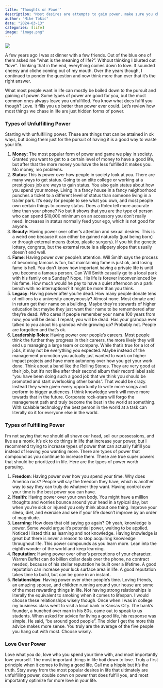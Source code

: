 ```yaml
---
title: "Thoughts on Power"
description: "Most desires are attempts to gain power, make sure you choose the right kind"
author: "Mike Tokic"
date: "2024-03-13"
categories: [life]
image: "image.png"
---
```


![](./image.png)

A few years ago I was at dinner with a few friends. Out of the blue one of them asked me "what is the meaning of life?". Without thinking I blurted out "love". Thinking that in the end, everything comes down to love. It sounded cheesy and cliche coming out of my mouth. Over the years though, I continued to ponder the question and now think more than ever that it's the right answer. 

What most people want in life can mostly be boiled down to the pursuit and gaining of power. Some types of power are good for you, but the most common ones always leave you unfulfilled. You know what does fulfil you though? Love. It fills you up better than power ever could. Let's review how most things we chase in life are just hidden forms of power.

### Types of Unfulfilling Power

Starting with unfulfilling power. These are things that can be attained in ok ways, but doing them just for the pursuit of having it is a good way to waste your life. 

1. **Money**: The most popular form of power and game we play in society. Granted you want to get to a certain level of money to have a good life, but after that the more money you have the less fulfilled it makes you. Mo money, mo problems.
2. **Status**: This is power over how people in society look at you. There are many ways to get status. Going to an elite college or working at a prestigious job are ways to gain status. You also gain status about how you spend your money. Living in a fancy house in a fancy neighborhood punches a ticket to a different level of status than someone living in a trailer park. It's easy for people to see what you own, and most people own certain things to convey status. Does a Rolex tell more accurate time than your phone? No but it shows that you are the type of person who can spend $10,000 minimum on an accessory you don't really need. Increases in status normally feed your ego, which is not good for anyone. 
3. **Beauty**: Having power over other's attention and sexual desires. This is a weird one because it can either be gained naturally (just being born) or through external means (botox, plastic surgery). If you hit the genetic lottery, congrats, but the external route is a slippery slope that usually doesn't end well.
4. **Fame**: Having power over people's attention. Will Smith says the process of becoming famous is fun, but maintaining fame is just ok, and losing fame is hell. You don't know how important having a private life is until you become a famous person. Can Will Smith casually go to a local park with his family on a Sunday? Nope. His life is forever inconvenienced by his fame. How much would he pay to have a quiet afternoon on a park bench with no interruptions? It might be more than you think.
5. **Legacy**: Having power after you're dead. How many people donate tens of millions to a university anonymously? Almost none. Most donate and in return get their name on a building. Maybe they're stewards of higher education but maybe they just want their name to be remembered after they're dead. Who cares if people remember your name 100 years from now, you will be dead. I repeat, you will be dead. Has your grandpa ever talked to you about his grandpa while growing up? Probably not. People are forgotten and that's ok. 
6. **Leadership Roles**: Having power over people's careers. Most people think the further they progress in their careers, the more likely they will end up managing a large team or company. While that's true for a lot of jobs, it may not be everything you expected. Maybe instead of the management promotion you actually just wanted to work on higher impact projects and have more autonomy over how you get your work done. Think about a band like the Rolling Stones. They are very good at their job, but it's not like after their second album their record label said "you have been doing such a good job that we think you should be promoted and start overlooking other bands". That would be crazy. Instead they were given every opportunity to write more songs and perform to bigger audiences. I think knowledge work will move more towards that in the future. Corporate rock-stars will forgo the management path and truly become the best in the world at something. With scalable technology the best person in the world at a task can literally do it for everyone else in the world. 

### Types of Fulfilling Power

I'm not saying that we should all shave our head, sell our possessions, and live as a monk. It's ok to do things in life that increase your power, but I recommend trying to increase types of power that can actually fulfill you instead of leaving you wanting more. There are types of power that compound as you continue to increase them. These are true super powers that should be prioritized in life. Here are the types of power worth pursuing. 

1. **Freedom**: Having power over how you spend your time. Why does America rock? People will say the freedom they have, which is another way to say they can truly do whatever they want. Having control over your time is the best power you can have. 
2. **Health**: Having power over your own body. You might have a million thoughts and worries bounce around your head in a typical day, but when you're sick or injured you only think about one thing. Improve your sleep, diet, and exercise and see if your life doesn't improve by an order of magnitude.
3. **Learning**: How does that old saying go again? Oh yeah, knowledge is power. Some would argue it's potential power, waiting to be applied. Noticed I listed this as learning and not knowledge. Having knowledge is great but there is never a reason to stop acquiring knowledge throughout life. This power compounds as you learn more. Lean into the eighth wonder of the world and keep learning.
4. **Reputation**: Having power over other's perceptions of your character. Warren Buffet can do billion dollar deals over the phone, no contract needed, because of his stellar reputation he built over a lifetime. A good reputation can increase your luck surface area in life. A good reputation takes time to build, but can be gone in an instant.  
5. **Relationships**: Having power over other people's time. Loving friends, an amazing spouse, and children running around your house are some of the most rewarding things in life. Not having strong relationships is literally the equivalent to smoking when it comes to lifespan. I would choose these relationships wisely though. Once when I was in college my business class went to visit a local bank in Kansas City. The bank's founder, a hunched over man in his 80s, came out to speak to us students. When asked for advice for living a good life, his response was simple. He said, "be around good people". The older I get the more this advice makes more sense. You truly are the average of the five people you hang out with most. Choose wisely. 

### Love Over Power

Love what you do, love who you spend your time with, and most importantly love yourself. The most important things in life boil down to love. Truly a first principle when it comes to living a good life. Call me a hippie but it's the truth. Stay away from the most popular desires in life that ultimately are unfulfilling power, double down on power that does fulfill you, and most importantly optimize for more love in your life. 
